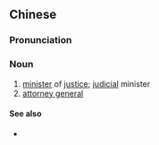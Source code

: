 {{also|司法部长}}
==Chinese==
{{zh-forms|s=司法部长|type=22}}

===Pronunciation===
{{zh-pron
|m=sīfǎ bùzhǎng
|c=si1 faat3 bou6 zoeng2
|cat=n
}}

===Noun===
{{zh-noun}}

# [[minister]] of [[justice]]; [[judicial]] minister
# [[attorney general]]

====See also====
* {{zh-l|司法部}}